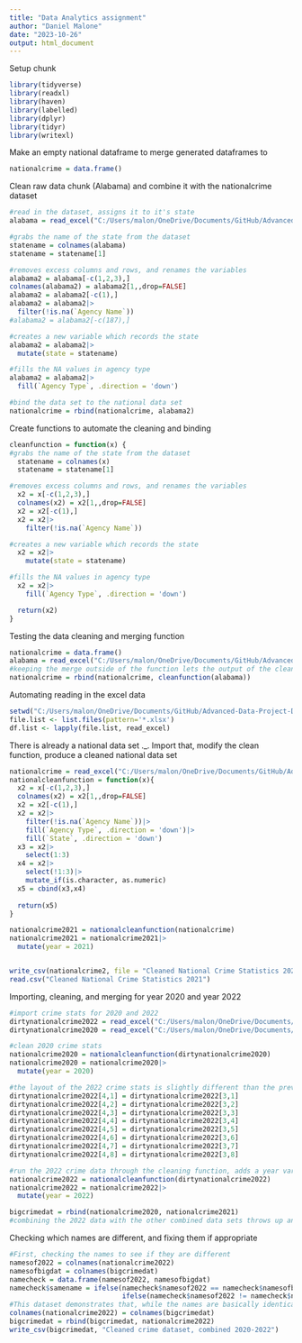 ```yaml
---
title: "Data Analytics assignment"
author: "Daniel Malone"
date: "2023-10-26"
output: html_document
---
```

Setup chunk
```r
library(tidyverse)
library(readxl)
library(haven)
library(labelled)
library(dplyr)
library(tidyr)
library(writexl)
```

Make an empty national dataframe to merge generated dataframes to

```r
nationalcrime = data.frame()

```

Clean raw data chunk (Alabama) and combine it with the nationalcrime dataset

```r
#read in the dataset, assigns it to it's state
alabama = read_excel("C:/Users/malon/OneDrive/Documents/GitHub/Advanced-Data-Project-Daniel-Margo/stateTables (1)/State Tables Offenses by Agency/Alabama_Offense_Type_by_Agency_2021.xls")

#grabs the name of the state from the dataset
statename = colnames(alabama)
statename = statename[1]

#removes excess columns and rows, and renames the variables
alabama2 = alabama[-c(1,2,3),]
colnames(alabama2) = alabama2[1,,drop=FALSE]
alabama2 = alabama2[-c(1),]
alabama2 = alabama2|>
  filter(!is.na(`Agency Name`))
#alabama2 = alabama2[-c(187),]

#creates a new variable which records the state
alabama2 = alabama2|>
  mutate(state = statename)

#fills the NA values in agency type
alabama2 = alabama2|>
  fill(`Agency Type`, .direction = 'down')

#bind the data set to the national data set
nationalcrime = rbind(nationalcrime, alabama2)

```
Create functions to automate the cleaning and binding
```r
cleanfunction = function(x) {
#grabs the name of the state from the dataset
  statename = colnames(x)
  statename = statename[1]

#removes excess columns and rows, and renames the variables
  x2 = x[-c(1,2,3),]
  colnames(x2) = x2[1,,drop=FALSE]
  x2 = x2[-c(1),]
  x2 = x2|>
    filter(!is.na(`Agency Name`))

#creates a new variable which records the state
  x2 = x2|>
    mutate(state = statename)

#fills the NA values in agency type
  x2 = x2|>
    fill(`Agency Type`, .direction = 'down')

  return(x2)
}
```

Testing the data cleaning and merging function
```r
nationalcrime = data.frame()
alabama = read_excel("C:/Users/malon/OneDrive/Documents/GitHub/Advanced-Data-Project-Daniel-Margo/stateTables (1)/State Tables Offenses by Agency/Alabama_Offense_Type_by_Agency_2021.xls")
#keeping the merge outside of the function lets the output of the cleanfunction merge into the national crime dataset.  It is important to NOT run the same dataset through the function twice, as it will combine the datasets without noting the identical information.
nationalcrime = rbind(nationalcrime, cleanfunction(alabama))
```

Automating reading in the excel data
```r
setwd("C:/Users/malon/OneDrive/Documents/GitHub/Advanced-Data-Project-Daniel-Margo/stateTables (1)/State Tables Offenses by Agency")
file.list <- list.files(pattern='*.xlsx')
df.list <- lapply(file.list, read_excel)
```

There is already a national data set ._.  Import that, modify the clean function, produce a cleaned national data set

```r
nationalcrime = read_excel("C:/Users/malon/OneDrive/Documents/GitHub/Advanced-Data-Project-Daniel-Margo/stateTables (1)/State Tables Offenses by Agency/United_States_Offense_Type_by_Agency_2021.xls")
nationalcleanfunction = function(x){
  x2 = x[-c(1,2,3),]
  colnames(x2) = x2[1,,drop=FALSE]
  x2 = x2[-c(1),]
  x2 = x2|>
    filter(!is.na(`Agency Name`))|>
    fill(`Agency Type`, .direction = 'down')|>
    fill(`State`, .direction = 'down')
  x3 = x2|>
    select(1:3)
  x4 = x2|>
    select(!1:3)|>
    mutate_if(is.character, as.numeric)
  x5 = cbind(x3,x4)
    
  return(x5)
}

nationalcrime2021 = nationalcleanfunction(nationalcrime)
nationalcrime2021 = nationalcrime2021|>
  mutate(year = 2021)


write_csv(nationalcrime2, file = "Cleaned National Crime Statistics 2021")
read.csv("Cleaned National Crime Statistics 2021")
```

Importing, cleaning, and merging for year 2020 and year 2022

```r
#import crime stats for 2020 and 2022
dirtynationalcrime2022 = read_excel("C:/Users/malon/OneDrive/Documents/GitHub/Advanced-Data-Project-Daniel-Margo/stateTables 2022/United_States_Offense_Type_by_Agency_2022.xlsx")
dirtynationalcrime2020 = read_excel("C:/Users/malon/OneDrive/Documents/GitHub/Advanced-Data-Project-Daniel-Margo/stateTables 2020/State Tables, Offenses by Agency/United_States_Offense_Type_by_Agency_2020.xls")

#clean 2020 crime stats
nationalcrime2020 = nationalcleanfunction(dirtynationalcrime2020)
nationalcrime2020 = nationalcrime2020|>
  mutate(year = 2020)

#the layout of the 2022 crime stats is slightly different than the previous two years;  the row that would be the labels of the columns are one cell above them.  We have to copy them to the next row.
dirtynationalcrime2022[4,1] = dirtynationalcrime2022[3,1]
dirtynationalcrime2022[4,2] = dirtynationalcrime2022[3,2]
dirtynationalcrime2022[4,3] = dirtynationalcrime2022[3,3]
dirtynationalcrime2022[4,4] = dirtynationalcrime2022[3,4]
dirtynationalcrime2022[4,5] = dirtynationalcrime2022[3,5]
dirtynationalcrime2022[4,6] = dirtynationalcrime2022[3,6]
dirtynationalcrime2022[4,7] = dirtynationalcrime2022[3,7]
dirtynationalcrime2022[4,8] = dirtynationalcrime2022[3,8]

#run the 2022 crime data through the cleaning function, adds a year variable and they are all 2022
nationalcrime2022 = nationalcleanfunction(dirtynationalcrime2022)
nationalcrime2022 = nationalcrime2022|>
  mutate(year = 2022)

bigcrimedat = rbind(nationalcrime2020, nationalcrime2021)
#combining the 2022 data with the other combined data sets throws up an error; "names do not match previous names".  Fix the names of the other set later.

```
Checking which names are different, and fixing them if appropriate
```r
#First, checking the names to see if they are different
namesof2022 = colnames(nationalcrime2022)
namesofbigdat = colnames(bigcrimedat)
namecheck = data.frame(namesof2022, namesofbigdat)
namecheck$samename = ifelse(namecheck$namesof2022 == namecheck$namesofbigdat, TRUE,
                            ifelse(namecheck$namesof2022 != namecheck$namesofbigdat, FALSE, "none"))
#This dataset demonstrates that, while the names are basically identical, there is some unknown difference between several of them.  Because they are for all intents and purposes, we can simply substitute the column names of the 2022 dataset, with the names of the big dataset.
colnames(nationalcrime2022) = colnames(bigcrimedat)
bigcrimedat = rbind(bigcrimedat, nationalcrime2022)
write_csv(bigcrimedat, "Cleaned crime dataset, combined 2020-2022")
```